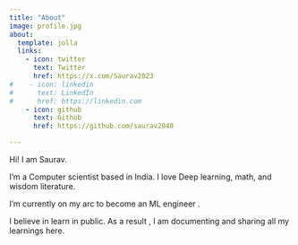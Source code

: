 ```yaml
---
title: "About"
image: profile.jpg
about:
  template: jolla
  links:
    - icon: twitter
      text: Twitter
      href: https://x.com/Saurav2023
#    - icon: linkedin
#      text: LinkedIn
#      href: https://linkedin.com
    - icon: github
      text: Github
      href: https://github.com/saurav2040

---
```


Hi! I am Saurav.

I'm a Computer scientist based in India. I love Deep learning, math, and wisdom literature.

I'm currently on my arc to become an ML engineer .

I believe in learn in public. As a result , I am documenting and sharing all my learnings here.
